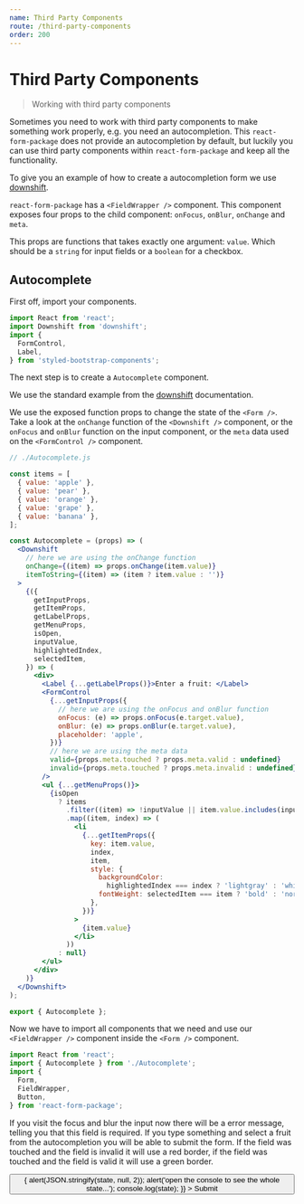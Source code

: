 ```yaml
---
name: Third Party Components
route: /third-party-components
order: 200
---
```



# Third Party Components

> Working with third party components

Sometimes you need to work with third party components to make something work properly, e.g. you need an autocompletion. This `react-form-package` does not provide an autocompletion by default, but luckily you can use third party components within `react-form-package` and keep all the functionality.

To give you an example of how to create a autocompletion form we use [downshift](https://github.com/paypal/downshift#readme).

`react-form-package` has a `<FieldWrapper />` component. This component exposes four props to the child component: `onFocus`, `onBlur`, `onChange` and `meta`.

This props are functions that takes exactly one argument: `value`. Which should be a `string` for input fields or a `boolean` for a checkbox.

## Autocomplete

First off, import your components.

```js
import React from 'react';
import Downshift from 'downshift';
import {
  FormControl,
  Label,
} from 'styled-bootstrap-components';
```

The next step is to create a `Autocomplete` component.

We use the standard example from the [downshift](https://github.com/paypal/downshift#readme) documentation.

We use the exposed function props to change the state of the `<Form />`. Take a look at the `onChange` function of the `<Downshift />` component, or the `onFocus` and `onBlur` function on the input component, or the `meta` data used on the `<FormControl />` component.

```jsx
// ./Autocomplete.js

const items = [
  { value: 'apple' },
  { value: 'pear' },
  { value: 'orange' },
  { value: 'grape' },
  { value: 'banana' },
];

const Autocomplete = (props) => (
  <Downshift
    // here we are using the onChange function
    onChange={(item) => props.onChange(item.value)}
    itemToString={(item) => (item ? item.value : '')}
  >
    {({
      getInputProps,
      getItemProps,
      getLabelProps,
      getMenuProps,
      isOpen,
      inputValue,
      highlightedIndex,
      selectedItem,
    }) => (
      <div>
        <Label {...getLabelProps()}>Enter a fruit: </Label>
        <FormControl
          {...getInputProps({
            // here we are using the onFocus and onBlur function
            onFocus: (e) => props.onFocus(e.target.value),
            onBlur: (e) => props.onBlur(e.target.value),
            placeholder: 'apple',
          })}
          // here we are using the meta data
          valid={props.meta.touched ? props.meta.valid : undefined}
          invalid={props.meta.touched ? props.meta.invalid : undefined}
        />
        <ul {...getMenuProps()}>
          {isOpen
            ? items
              .filter((item) => !inputValue || item.value.includes(inputValue))
              .map((item, index) => (
                <li
                  {...getItemProps({
                    key: item.value,
                    index,
                    item,
                    style: {
                      backgroundColor:
                        highlightedIndex === index ? 'lightgray' : 'white',
                      fontWeight: selectedItem === item ? 'bold' : 'normal',
                    },
                  })}
                >
                  {item.value}
                </li>
              ))
            : null}
        </ul>
      </div>
    )}
  </Downshift>
);

export { Autocomplete };
```

Now we have to import all components that we need and use our `<FieldWrapper />` component inside the `<Form />` component.

```js
import React from 'react';
import { Autocomplete } from './Autocomplete';
import {
  Form,
  FieldWrapper,
  Button,
} from 'react-form-package';
```

If you visit the focus and blur the input now there will be a error message, telling you that this field is required. If you type something and select a fruit from the autocompletion you will be able to submit the form. If the field was touched and the field is invalid it will use a red border, if the field was touched and the field is valid it will use a green border.

<Playground>
  <Form
    validate
  >
    <div>
    <FieldWrapper type="text" id="autocomplete" required>
      <Autocomplete />
    </FieldWrapper>
    </div>
    <div>
      <Button 
        type="submit"
        onClick={(state) => {
          alert(JSON.stringify(state, null, 2));
          alert('open the console to see the whole state...');
          console.log(state);
        }}
      >
        Submit
      </Button>
    </div>
  </Form>
</Playground>

